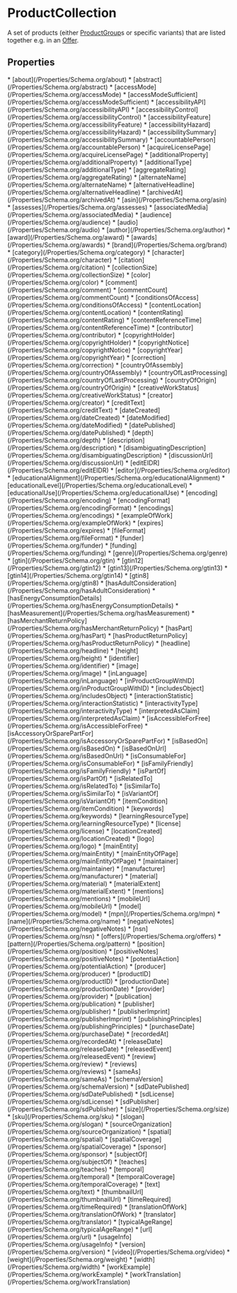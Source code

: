   
# ProductCollection

A set of products (either <a class="localLink" href="/ProductGroup">ProductGroup</a>s or specific variants) that are listed together e.g. in an <a class="localLink" href="/Offer">Offer</a>.

## Properties

<Grid>
* [about](/Properties/Schema.org/about)
* [abstract](/Properties/Schema.org/abstract)
* [accessMode](/Properties/Schema.org/accessMode)
* [accessModeSufficient](/Properties/Schema.org/accessModeSufficient)
* [accessibilityAPI](/Properties/Schema.org/accessibilityAPI)
* [accessibilityControl](/Properties/Schema.org/accessibilityControl)
* [accessibilityFeature](/Properties/Schema.org/accessibilityFeature)
* [accessibilityHazard](/Properties/Schema.org/accessibilityHazard)
* [accessibilitySummary](/Properties/Schema.org/accessibilitySummary)
* [accountablePerson](/Properties/Schema.org/accountablePerson)
* [acquireLicensePage](/Properties/Schema.org/acquireLicensePage)
* [additionalProperty](/Properties/Schema.org/additionalProperty)
* [additionalType](/Properties/Schema.org/additionalType)
* [aggregateRating](/Properties/Schema.org/aggregateRating)
* [alternateName](/Properties/Schema.org/alternateName)
* [alternativeHeadline](/Properties/Schema.org/alternativeHeadline)
* [archivedAt](/Properties/Schema.org/archivedAt)
* [asin](/Properties/Schema.org/asin)
* [assesses](/Properties/Schema.org/assesses)
* [associatedMedia](/Properties/Schema.org/associatedMedia)
* [audience](/Properties/Schema.org/audience)
* [audio](/Properties/Schema.org/audio)
* [author](/Properties/Schema.org/author)
* [award](/Properties/Schema.org/award)
* [awards](/Properties/Schema.org/awards)
* [brand](/Properties/Schema.org/brand)
* [category](/Properties/Schema.org/category)
* [character](/Properties/Schema.org/character)
* [citation](/Properties/Schema.org/citation)
* [collectionSize](/Properties/Schema.org/collectionSize)
* [color](/Properties/Schema.org/color)
* [comment](/Properties/Schema.org/comment)
* [commentCount](/Properties/Schema.org/commentCount)
* [conditionsOfAccess](/Properties/Schema.org/conditionsOfAccess)
* [contentLocation](/Properties/Schema.org/contentLocation)
* [contentRating](/Properties/Schema.org/contentRating)
* [contentReferenceTime](/Properties/Schema.org/contentReferenceTime)
* [contributor](/Properties/Schema.org/contributor)
* [copyrightHolder](/Properties/Schema.org/copyrightHolder)
* [copyrightNotice](/Properties/Schema.org/copyrightNotice)
* [copyrightYear](/Properties/Schema.org/copyrightYear)
* [correction](/Properties/Schema.org/correction)
* [countryOfAssembly](/Properties/Schema.org/countryOfAssembly)
* [countryOfLastProcessing](/Properties/Schema.org/countryOfLastProcessing)
* [countryOfOrigin](/Properties/Schema.org/countryOfOrigin)
* [creativeWorkStatus](/Properties/Schema.org/creativeWorkStatus)
* [creator](/Properties/Schema.org/creator)
* [creditText](/Properties/Schema.org/creditText)
* [dateCreated](/Properties/Schema.org/dateCreated)
* [dateModified](/Properties/Schema.org/dateModified)
* [datePublished](/Properties/Schema.org/datePublished)
* [depth](/Properties/Schema.org/depth)
* [description](/Properties/Schema.org/description)
* [disambiguatingDescription](/Properties/Schema.org/disambiguatingDescription)
* [discussionUrl](/Properties/Schema.org/discussionUrl)
* [editEIDR](/Properties/Schema.org/editEIDR)
* [editor](/Properties/Schema.org/editor)
* [educationalAlignment](/Properties/Schema.org/educationalAlignment)
* [educationalLevel](/Properties/Schema.org/educationalLevel)
* [educationalUse](/Properties/Schema.org/educationalUse)
* [encoding](/Properties/Schema.org/encoding)
* [encodingFormat](/Properties/Schema.org/encodingFormat)
* [encodings](/Properties/Schema.org/encodings)
* [exampleOfWork](/Properties/Schema.org/exampleOfWork)
* [expires](/Properties/Schema.org/expires)
* [fileFormat](/Properties/Schema.org/fileFormat)
* [funder](/Properties/Schema.org/funder)
* [funding](/Properties/Schema.org/funding)
* [genre](/Properties/Schema.org/genre)
* [gtin](/Properties/Schema.org/gtin)
* [gtin12](/Properties/Schema.org/gtin12)
* [gtin13](/Properties/Schema.org/gtin13)
* [gtin14](/Properties/Schema.org/gtin14)
* [gtin8](/Properties/Schema.org/gtin8)
* [hasAdultConsideration](/Properties/Schema.org/hasAdultConsideration)
* [hasEnergyConsumptionDetails](/Properties/Schema.org/hasEnergyConsumptionDetails)
* [hasMeasurement](/Properties/Schema.org/hasMeasurement)
* [hasMerchantReturnPolicy](/Properties/Schema.org/hasMerchantReturnPolicy)
* [hasPart](/Properties/Schema.org/hasPart)
* [hasProductReturnPolicy](/Properties/Schema.org/hasProductReturnPolicy)
* [headline](/Properties/Schema.org/headline)
* [height](/Properties/Schema.org/height)
* [identifier](/Properties/Schema.org/identifier)
* [image](/Properties/Schema.org/image)
* [inLanguage](/Properties/Schema.org/inLanguage)
* [inProductGroupWithID](/Properties/Schema.org/inProductGroupWithID)
* [includesObject](/Properties/Schema.org/includesObject)
* [interactionStatistic](/Properties/Schema.org/interactionStatistic)
* [interactivityType](/Properties/Schema.org/interactivityType)
* [interpretedAsClaim](/Properties/Schema.org/interpretedAsClaim)
* [isAccessibleForFree](/Properties/Schema.org/isAccessibleForFree)
* [isAccessoryOrSparePartFor](/Properties/Schema.org/isAccessoryOrSparePartFor)
* [isBasedOn](/Properties/Schema.org/isBasedOn)
* [isBasedOnUrl](/Properties/Schema.org/isBasedOnUrl)
* [isConsumableFor](/Properties/Schema.org/isConsumableFor)
* [isFamilyFriendly](/Properties/Schema.org/isFamilyFriendly)
* [isPartOf](/Properties/Schema.org/isPartOf)
* [isRelatedTo](/Properties/Schema.org/isRelatedTo)
* [isSimilarTo](/Properties/Schema.org/isSimilarTo)
* [isVariantOf](/Properties/Schema.org/isVariantOf)
* [itemCondition](/Properties/Schema.org/itemCondition)
* [keywords](/Properties/Schema.org/keywords)
* [learningResourceType](/Properties/Schema.org/learningResourceType)
* [license](/Properties/Schema.org/license)
* [locationCreated](/Properties/Schema.org/locationCreated)
* [logo](/Properties/Schema.org/logo)
* [mainEntity](/Properties/Schema.org/mainEntity)
* [mainEntityOfPage](/Properties/Schema.org/mainEntityOfPage)
* [maintainer](/Properties/Schema.org/maintainer)
* [manufacturer](/Properties/Schema.org/manufacturer)
* [material](/Properties/Schema.org/material)
* [materialExtent](/Properties/Schema.org/materialExtent)
* [mentions](/Properties/Schema.org/mentions)
* [mobileUrl](/Properties/Schema.org/mobileUrl)
* [model](/Properties/Schema.org/model)
* [mpn](/Properties/Schema.org/mpn)
* [name](/Properties/Schema.org/name)
* [negativeNotes](/Properties/Schema.org/negativeNotes)
* [nsn](/Properties/Schema.org/nsn)
* [offers](/Properties/Schema.org/offers)
* [pattern](/Properties/Schema.org/pattern)
* [position](/Properties/Schema.org/position)
* [positiveNotes](/Properties/Schema.org/positiveNotes)
* [potentialAction](/Properties/Schema.org/potentialAction)
* [producer](/Properties/Schema.org/producer)
* [productID](/Properties/Schema.org/productID)
* [productionDate](/Properties/Schema.org/productionDate)
* [provider](/Properties/Schema.org/provider)
* [publication](/Properties/Schema.org/publication)
* [publisher](/Properties/Schema.org/publisher)
* [publisherImprint](/Properties/Schema.org/publisherImprint)
* [publishingPrinciples](/Properties/Schema.org/publishingPrinciples)
* [purchaseDate](/Properties/Schema.org/purchaseDate)
* [recordedAt](/Properties/Schema.org/recordedAt)
* [releaseDate](/Properties/Schema.org/releaseDate)
* [releasedEvent](/Properties/Schema.org/releasedEvent)
* [review](/Properties/Schema.org/review)
* [reviews](/Properties/Schema.org/reviews)
* [sameAs](/Properties/Schema.org/sameAs)
* [schemaVersion](/Properties/Schema.org/schemaVersion)
* [sdDatePublished](/Properties/Schema.org/sdDatePublished)
* [sdLicense](/Properties/Schema.org/sdLicense)
* [sdPublisher](/Properties/Schema.org/sdPublisher)
* [size](/Properties/Schema.org/size)
* [sku](/Properties/Schema.org/sku)
* [slogan](/Properties/Schema.org/slogan)
* [sourceOrganization](/Properties/Schema.org/sourceOrganization)
* [spatial](/Properties/Schema.org/spatial)
* [spatialCoverage](/Properties/Schema.org/spatialCoverage)
* [sponsor](/Properties/Schema.org/sponsor)
* [subjectOf](/Properties/Schema.org/subjectOf)
* [teaches](/Properties/Schema.org/teaches)
* [temporal](/Properties/Schema.org/temporal)
* [temporalCoverage](/Properties/Schema.org/temporalCoverage)
* [text](/Properties/Schema.org/text)
* [thumbnailUrl](/Properties/Schema.org/thumbnailUrl)
* [timeRequired](/Properties/Schema.org/timeRequired)
* [translationOfWork](/Properties/Schema.org/translationOfWork)
* [translator](/Properties/Schema.org/translator)
* [typicalAgeRange](/Properties/Schema.org/typicalAgeRange)
* [url](/Properties/Schema.org/url)
* [usageInfo](/Properties/Schema.org/usageInfo)
* [version](/Properties/Schema.org/version)
* [video](/Properties/Schema.org/video)
* [weight](/Properties/Schema.org/weight)
* [width](/Properties/Schema.org/width)
* [workExample](/Properties/Schema.org/workExample)
* [workTranslation](/Properties/Schema.org/workTranslation)
</Grid>

